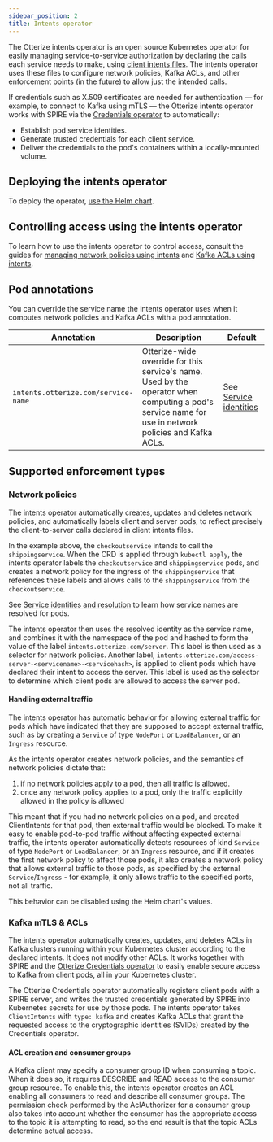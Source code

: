 ```yaml
---
sidebar_position: 2
title: Intents operator
---
```


The Otterize intents operator is an open source Kubernetes operator for easily managing service-to-service authorization
by declaring the calls each service needs to make, using [client intents files](/intent-based-access-control).
The intents operator uses these files to configure network policies, Kafka ACLs, and other enforcement points (in the future) to allow just the intended calls.

If credentials such as X.509 certificates are needed for authentication &mdash; for example,
to connect to Kafka using mTLS &mdash; the Otterize intents operator works with SPIRE via the
[Credentials operator](otterize-oss/components/credentials-operator) to automatically:
- Establish pod service identities.
- Generate trusted credentials for each client service.
- Deliver the credentials to the pod's containers within a locally-mounted volume.


## Deploying the intents operator
To deploy the operator, [use the Helm chart](otterize-oss/components/intents-operator/helm-chart).

## Controlling access using the intents operator
To learn how to use the intents operator to control access, consult the guides for [managing network policies using intents](/capabilities/network-policies) and [Kafka ACLs using intents](/capabilities/kafka).

## Pod annotations

You can override the service name the intents operator uses when it computes network policies and Kafka ACLs with a pod annotation.


| Annotation                          | Description                                                                                                                                          | Default                                       |
|-------------------------------------|------------------------------------------------------------------------------------------------------------------------------------------------------|-----------------------------------------------|
| `intents.otterize.com/service-name` | Otterize-wide override for this service's name. Used by the operator when computing a pod's service name for use in network policies and Kafka ACLs. | See [Service identities](/service-identities) |

## Supported enforcement types

### Network policies
The intents operator automatically creates, updates and deletes network policies, and automatically labels client and server pods, to reflect precisely the client-to-server calls declared in client intents files.

In the example above, the `checkoutservice` intends to call the `shippingservice`. When the CRD is applied through `kubectl apply`, the intents operator labels the `checkoutservice` and `shippingservice` pods, and creates a network policy for the ingress of the `shippingservice` that references these labels and allows calls to the `shippingservice` from the `checkoutservice`.

See [Service identities and resolution](/service-identities) to learn how service names are resolved for pods.

The intents operator then uses the resolved identity as the service name, and combines it with the namespace of the pod and hashed to form the value of the label `intents.otterize.com/server`.
This label is then used as a selector for network policies. Another
label, `intents.otterize.com/access-server-<servicename>-<servicehash>`, is applied to client pods which have declared their intent
to access the server. This label is used as the selector to determine which client pods are allowed to access the server
pod.

#### Handling external traffic
The intents operator has automatic behavior for allowing external traffic for pods which have indicated that they are supposed to accept external traffic, such as by creating a `Service` of type `NodePort` or `LoadBalancer`, or an `Ingress` resource.

As the intents operator creates network policies, and the semantics of network policies dictate that:
1. if no network policies apply to a pod, then all traffic is allowed.
2. once any network policy applies to a pod, only the traffic explicitly allowed in the policy is allowed

This meant that if you had no network policies on a pod, and created ClientIntents for that pod, then external traffic would be blocked. To make it easy to enable pod-to-pod traffic without affecting expected external traffic, the intents operator automatically detects resources of kind `Service` of type `NodePort` or `LoadBalancer`, or an `Ingress` resource, and if it creates the first network policy to affect those pods, it also creates a network policy that allows external traffic to those pods, as specified by the external `Service`/`Ingress` - for example, it only allows traffic to the specified ports, not all traffic.

This behavior can be disabled using the Helm chart's values.


### Kafka mTLS & ACLs
The intents operator automatically creates, updates, and deletes ACLs in Kafka clusters running within your Kubernetes cluster according to the declared intents. It does not modify other ACLs. It works together with SPIRE and the [Otterize Credentials operator](otterize-oss/components/credentials-operator) to easily enable secure access to Kafka from client pods, all in your Kubernetes cluster.

The Otterize Credentials operator automatically registers client pods with a SPIRE server, and writes the trusted credentials generated by SPIRE into Kubernetes secrets for use by those pods. The intents operator takes `ClientIntents` with `type: kafka` and creates Kafka ACLs that grant the requested access to the cryptographic identities (SVIDs) created by the Credentials operator.

#### ACL creation and consumer groups
A Kafka client may specify a consumer group ID when consuming a topic. When it does so, it requires DESCRIBE and READ access to the consumer group resource.
To enable this, the intents operator creates an ACL enabling all consumers to read and describe all consumer groups.
The permission check performed by the AclAuthorizer for a consumer group also takes into account whether the consumer has the appropriate access to the topic
it is attempting to read, so the end result is that the topic ACLs determine actual access.
